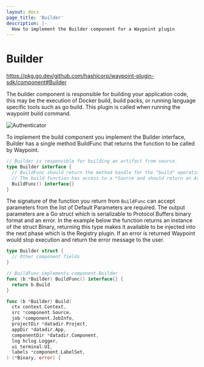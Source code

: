 ```yaml
---
layout: docs
page_title: 'Builder'
description: |-
  How to implement the Builder component for a Waypoint plugin
---
```


# Builder

https://pkg.go.dev/github.com/hashicorp/waypoint-plugin-sdk/component#Builder

The builder component is responsible for building your application code, this may be the execution of
Docker build, build packs, or running language specific tools such as go build. This plugin is called
when running the waypoint build command.

![Authenticator](/img/extending-waypoint/build.png)

To implement the build component you implement the Builder interface, Builder has a single method BuildFunc
that returns the function to be called by Waypoint.

```go
// Builder is responsible for building an artifact from source.
type Builder interface {
  // BuildFunc should return the method handle for the "build" operation.
  // The build function has access to a *Source and should return an Artifact.
  BuildFunc() interface{}
}
```

The signature of the function you return from `BuildFunc` can accept parameters from the list of Default Parameters are
required. The output parameters are a Go struct which is serializable to Protocol Buffers binary format and an error.
In the example below the function returns an instance of the struct Binary, returning this type makes it available
to be injected into the next phase which is the Registry plugin. If an error is returned Waypoint would stop execution
and return the error message to the user.

```go
type Builder struct {
  // Other component fields
}

// BuildFunc implements component.Builder
func (b *Builder) BuildFunc() interface{} {
  return b.Build
}

func (b *Builder) Build(
  ctx context.Context,
  src *component.Source,
  job *component.JobInfo,
  projectDir *datadir.Project,
  appDir *datadir.App,
  componentDir *datadir.Component,
  log hclog.Logger,
  ui terminal.UI,
  labels *component.LabelSet,
) (*Binary, error) {
```
